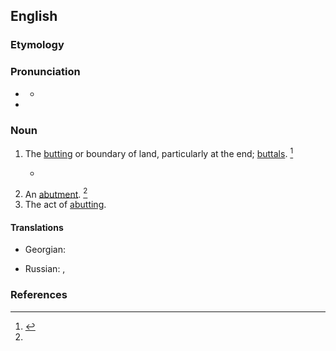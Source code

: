 ==English==

===Etymology===
{{suffix|en|abut|al}}

===Pronunciation===
* {{a|US}} {{IPA|en|/əˈbʌt.l̩/}}
** {{audio|en|LL-Q1860 (eng)-Vealhurl-abuttal.wav|Audio (UK)}}
* {{rhymes|en|ʌtəl|s=3}}

===Noun===
{{en-noun}}

# {{lb|en|rare|pluralonly}} The [[butting]] or boundary of land, particularly at the end; [[buttals]]. {{defdate|First attested in the early 17<sup>th</sup> century.}}<ref name=SOED>{{R:SOED5|page=11}}</ref>
#*{{RQ:Bacon Maxims of the Law}}
#*:{{quote|en|The land is set forth by bounds and '''abuttals'''.}}
# An [[abutment]]. {{defdate|First attested in the early 17<sup>th</sup> century.}}<ref name=SOED/>
# The act of [[abut]]ting.

====Translations====
{{trans-top|boundary of land}}
* Georgian: {{t|ka|მიჯნა|sc=Geor}}
{{trans-mid}}
* Russian: {{t+|ru|межа́|f}}, {{t+|ru|грани́ца|f}}
{{trans-bottom}}

===References===
<references/>
